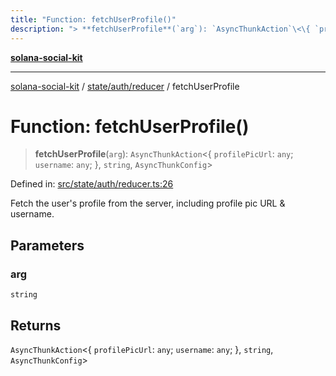 ```yaml
---
title: "Function: fetchUserProfile()"
description: "> **fetchUserProfile**(`arg`): `AsyncThunkAction`\<\{ `profilePicUrl`: `any`; `username`: `any`; \}, `string`, `AsyncThunkConfig`\>"
---
```


[**solana-social-kit**](../../../../README.mdx)

***

[solana-social-kit](../../../../README.mdx) / [state/auth/reducer](../README.mdx) / fetchUserProfile

# Function: fetchUserProfile()

> **fetchUserProfile**(`arg`): `AsyncThunkAction`\<\{ `profilePicUrl`: `any`; `username`: `any`; \}, `string`, `AsyncThunkConfig`\>

Defined in: [src/state/auth/reducer.ts:26](https://github.com/SendArcade/solana-app-kit/blob/bd4b3556b8f469c27ebb06f4df65b3a36b43ba3b/src/state/auth/reducer.ts#L26)

Fetch the user's profile from the server, including profile pic URL & username.

## Parameters

### arg

`string`

## Returns

`AsyncThunkAction`\<\{ `profilePicUrl`: `any`; `username`: `any`; \}, `string`, `AsyncThunkConfig`\>
